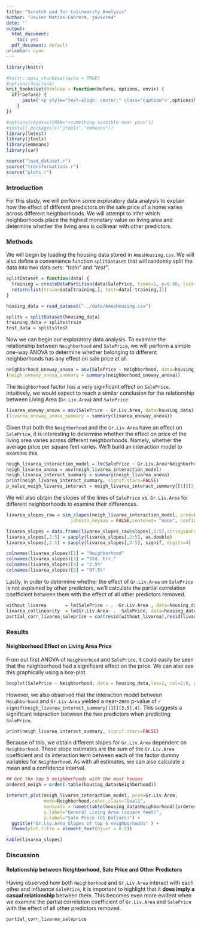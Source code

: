 ```yaml
---
title: "Scratch pad for Colinearity Analysis"
author: "Javier Matias-Cabrera, javierm4"
date: ''
output:
  html_document:
    toc: yes
  pdf_document: default
urlcolor: cyan
---
```


```r
library(knitr)

#knitr::opts_chunk$set(echo = TRUE)
#options(digits=8)
knit_hooks$set(htmlcap = function(before, options, envir) {
  if(!before) {
      paste('<p style="text-align: center;" class="caption">',options$htmlcap,"</p>",sep="")
    }
})
```

```r
#options(repos=c(CRAN="<something sensible near you>"))
#install.packages(c("jtools","emmeans"))
library(lmtest)
library(jtools)
library(emmeans)
library(car)

source("load_dataset.r")
source("transformations.r")
source("plots.r")

```


### Introduction

For this study, we will perform some exploratory data analysis to explain how the effect of different predictors on the sale price of a home varies across different neighborhoods. We will attempt to infer which neighborhoods place the highest monetary value on living area and determine whether the living area is collinear with other predictors.

### Methods

We will begin by loading the housing data stored in `AmesHousing.csv`. We will also define a convenience function `splitDataset` that will randomly split the data into two data sets: *"train"* and *"test"*.
```r

splitDataset = function(data) {
  training = createDataPartition(data$SalePrice, times=1, p=0.80, list=FALSE)
  return(list(train=data[training,], test=data[-training,]))
}

housing_data = read_dataset("../data/AmesHousing.csv")

splits = splitDataset(housing_data)
training_data = splits$train
test_data = splits$test
```

Now we can begin our exploratory data analysis. To examine the relationship between `Neighborhood` and `SalePrice`, we will perform a simple one-way ANOVA to determine whether belonging to different neighborhoods has any effect on sale price at all.

```r
neighborhood_oneway_anova = aov(SalePrice ~ Neighborhood, data=housing_data)
(neigh_oneway_anova_summary = summary(neighborhood_oneway_anova))
```

The `Neighborhood` factor has a very significant effect on `SalePrice`. Intuitively, we would expect to reach a similar conclusion for the relationship between Living Area (`Gr.Liv.Area`) and `SalePrice`.

```r
livarea_oneway_anova = aov(SalePrice ~ Gr.Liv.Area, data=housing_data)
(livarea_oneway_anova_summary = summary(livarea_oneway_anova))
```

Given that both the `Neighborhood` and the `Gr.Liv.Area` have an effect on `SalePrice`, it is interesting to determine whether the effect on price of the living area varies across different neighborhoods. Namely, whether the average price per square feet varies. We'll build an interaction model to examine this.
```r
neigh_livarea_interaction_model = lm(SalePrice ~ Gr.Liv.Area*Neighborhood, data=housing_data)
neigh_livarea_anova = aov(neigh_livarea_interaction_model)
neigh_livarea_interact_summary = summary(neigh_livarea_anova)
print(neigh_livarea_interact_summary, signif.stars=FALSE)
p_value_neigh_livarea_interact = neigh_livarea_interact_summary[[1]][3,5]
```

We will also obtain the slopes of the lines of `SalePrice` vs. `Gr.Liv.Area` for different neighborhoods to examine their differences.
```r
livarea_slopes_raw = sim_slopes(neigh_livarea_interaction_model, pred=Gr.Liv.Area, modx=Neighborhood,
                        johnson_neyman = FALSE,centered= "none", confint=T)

livarea_slopes = data.frame(livarea_slopes_raw$slopes[,1:5],stringsAsFactors=FALSE)
livarea_slopes[,2:5] = sapply(livarea_slopes[,2:5], as.double)
livarea_slopes[,2:5] = sapply(livarea_slopes[,2:5], signif, digits=4)

colnames(livarea_slopes)[1] = "Neighborhood"
colnames(livarea_slopes)[3] = "Std. Err."
colnames(livarea_slopes)[4] = "2.5%"
colnames(livarea_slopes)[5] = "97.5%"
```


Lastly, in order to determine whether the effect of `Gr.Liv.Area` on `SalePrice` is not explained by other predictors, we'll calculate the partial correlation coefficient between them with the effect of all other predictors removed. 

```r
without_livarea       = lm(SalePrice ~ . -Gr.Liv.Area , data=housing_data)
livarea_collinearity  = lm(Gr.Liv.Area~ . -SalePrice, data=housing_data)
partial_corr_livarea_saleprice = cor(resid(without_livarea),resid(livarea_collinearity))
```


### Results

#### Neighborhood Effect on Living Area Price


From out first ANOVA of `Neighborhood` and `SalePrice`, it could easily be seen that the neighborhood had a significant effect on the price. We can also see this graphically using a box-plot.
```r
boxplot(SalePrice ~ Neighborhood, data = housing_data,las=2, col=2:8, pch=20, cex=.7)
```


However, we also observed that the interaction model between `Neighborhood` and `Gr.Liv.Area` yielded a near-zero p-value of `r signif(neigh_livarea_interact_summary[[1]][3,5],4)`. This suggests a significant interaction between the two predictors when predicting `SalePrice`. 

```r
print(neigh_livarea_interact_summary, signif.stars=FALSE)
```

Because of this, we obtain different slopes for `Gr.Liv.Area` dependent on `Neighborhood`. These slope estimates are the sum of the `Gr.Liv.Area` coefficient and its interaction term between each of the factor dummy variables for `Neighborhood`. As with all estimates, we can also calculate a mean and a confidence interval.

```r

## Get the top 5 neighborhoods with the most houses
ordered_neigh = order(-table(housing_data$Neighborhood))

interact_plot(neigh_livarea_interaction_model, pred=Gr.Liv.Area,
              modx=Neighborhood,color.class="Qual1",
              modxvals = names(table(housing_data$Neighborhood)[ordered_neigh][1:6]),
              x.label="General Living Area (square feet)",
              y.label="Sale Price (US Dollars)") +
  ggtitle("Gr.Liv.Area Slopes of top 5 neighborhoods" ) +
  theme(plot.title = element_text(hjust = 0.5))
```

```r
kable(livarea_slopes)
```


### Discussion

#### Relationship between Neighborhood, Sale Price and Other Predictors

Having observed how both `Neighborhood` and `Gr.Liv.Area` interact with each other and influence `SalePrice`, it is important to highlight that it **does imply a casual relationship** between them. This becomes even more evident when we examine the partial correlation coefficient of `Gr.Liv.Area` and `SalePrice` with the effect of all other predictors removed.

```r
partial_corr_livarea_saleprice
```


